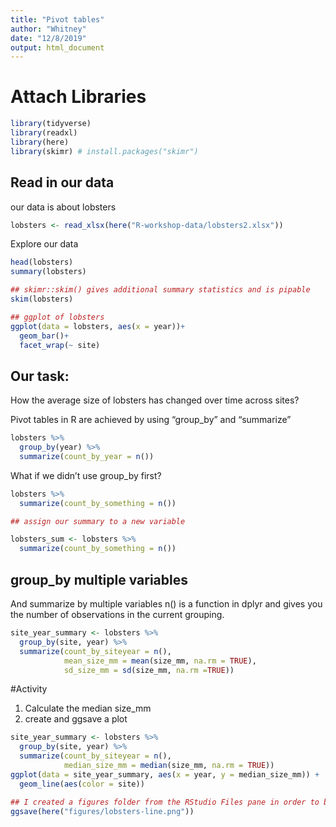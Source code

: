 ```yaml
---
title: "Pivot tables"
author: "Whitney"
date: "12/8/2019"
output: html_document
---
```


# Attach Libraries
```r

library(tidyverse)
library(readxl)
library(here)
library(skimr) # install.packages("skimr")
```

## Read in our data

our data is about lobsters

```r
lobsters <- read_xlsx(here("R-workshop-data/lobsters2.xlsx"))
```
Explore our data 

```r
head(lobsters)
summary(lobsters)

## skimr::skim() gives additional summary statistics and is pipable
skim(lobsters)

## ggplot of lobsters
ggplot(data = lobsters, aes(x = year))+
  geom_bar()+
  facet_wrap(~ site)
```

## Our task:

How the average size of lobsters has changed over time across sites?

Pivot tables in R are achieved by using "group_by" and "summarize"
```r
lobsters %>% 
  group_by(year) %>% 
  summarize(count_by_year = n())
```

What if we didn't use group_by first?

```r
lobsters %>% 
  summarize(count_by_something = n())

## assign our summary to a new variable 

lobsters_sum <- lobsters %>%
  summarize(count_by_something = n())
```

## group_by multiple variables

And summarize by multiple variables 
n() is a function in dplyr and gives you the number of observations in the current grouping. 

```r
site_year_summary <- lobsters %>%
  group_by(site, year) %>% 
  summarize(count_by_siteyear = n(),
            mean_size_mm = mean(size_mm, na.rm = TRUE),
            sd_size_mm = sd(size_mm, na.rm =TRUE))
```

#Activity

1. Calculate the median size_mm
2. create and ggsave a plot

```r
site_year_summary <- lobsters %>%
  group_by(site, year) %>% 
  summarize(count_by_siteyear = n(),
            median_size_mm = median(size_mm, na.rm = TRUE))
ggplot(data = site_year_summary, aes(x = year, y = median_size_mm)) +
  geom_line(aes(color = site))

## I created a figures folder from the RStudio Files pane in order to be organized and for the code to run:
ggsave(here("figures/lobsters-line.png"))

```

